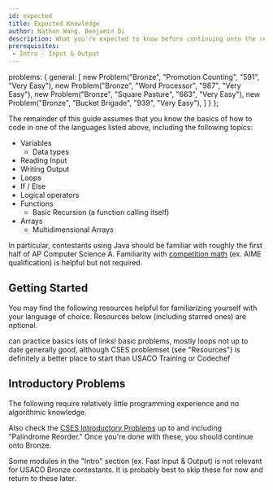 ```yaml
---
id: expected
title: Expected Knowledge
author: Nathan Wang, Benjamin Qi
description: What you're expected to know before continuing onto the rest of USACO Bronze.
prerequisites:
 - Intro - Input & Output
---
```



  problems: {
    general: [
      new Problem("Bronze", "Promotion Counting", "591", "Very Easy"),
      new Problem("Bronze", "Word Processor", "987", "Very Easy"),
      new Problem("Bronze", "Square Pasture", "663", "Very Easy"),
      new Problem("Bronze", "Bucket Brigade", "939", "Very Easy"),
    ]
  }
};

The remainder of this guide assumes that you know the basics of how to code in one of the languages listed above, including the following topics:

- Variables
  - Data types
- Reading Input
- Writing Output
- Loops
- If / Else
- Logical operators
- Functions
  - Basic Recursion (a function calling itself)
- Arrays
  - Multidimensional Arrays

In particular, contestants using Java should be familiar with roughly the first half of AP Computer Science A. Familiarity with [competition math](https://github.com/bqi343/USACO/blob/master/Resources/Competition%20Math.md) (ex. AIME qualification) is helpful but not required.

## Getting Started

You may find the following resources helpful for familiarizing yourself with your language of choice. Resources below (including starred ones) are optional.

<resources>
  <resource source="CodeSignal" title="Arcade, Interview Practice" url="https://codesignal.com/" starred>can practice basics</resource>
  <resource source="Philippines OI" title="Prepare" url="https://noi.ph/prepare/" starred>lots of links!</resource>
  <resource source="VPlanet" title="Learn to Code" url="https://www.vplanetcoding.com/course1">basic problems, mostly loops</resource>
  <resource source="IOI" title="Getting Started" url="https://ioinformatics.org/page/getting-started/14">not up to date</resource>
  <resource source="Quora" title="Joshua Pan - Schedule for Beginners" url="https://www.quora.com/What-is-a-good-schedule-to-follow-for-becoming-better-at-competitive-programming-for-beginners">generally good, although CSES problemset (see "Resources") is definitely a better place to start than USACO Training or Codechef</resource>
</resources>

## Introductory Problems

The following require relatively little programming experience and no algorithmic knowledge. 

<problems-list problems={metadata.problems.general} />

Also check the [CSES Introductory Problems](https://cses.fi/problemset/list/) up to and including "Palindrome Reorder." Once you're done with these, you should continue onto Bronze. 

<warning-block>

Some modules in the "Intro" section (ex. Fast Input & Output) is not relevant for USACO Bronze contestants. It is probably best to skip these for now  and return to these later.

</warning-block>